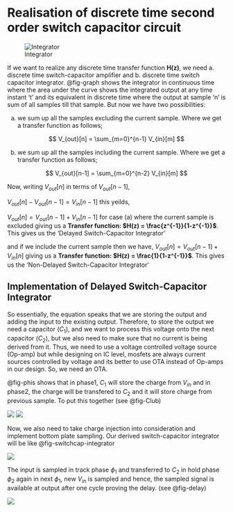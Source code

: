 # Realisation of discrete time second order switch capacitor circuit {#sec-SwitchCap}

![Integrator ](figures/_fig_graph.svg){#fig-graph}

If we want to realize any discrete time transfer function **H(z)**, we need a. discrete time switch-capacitor amplifier and b. discrete time switch capacitor integrator. @fig-graph shows the integrator in continuous time where the area under the curve shows the integrated output at any time instant 't' and its equivalent in discrete time where the output at sample 'n' is sum of all samples till that sample.
But now we have two possibilities:

(a) we sum up all the samples excluding the current sample. Where we get a transfer function as follows;

$$
V_{out}[n] = \sum_{m=0}^{n-1} V_{in}[m]
$$

(b) we sum up all the samples including the current sample. Where we get a transfer function as follows;

$$
V_{out}[n-1] = \sum_{m=0}^{n-2} V_{in}[m]
$$

Now, writing $V_{out}[n]$ in terms of $V_{out}[n-1]$, 

$V_{out}[n] - V_{out}[n-1] = V_{in}[n-1]$ this yeilds,

$V_{out}[n] = V_{out}[n-1] + V_{in}[n-1]$ for case (a) where the current sample is excluded giving us a **Transfer function: $H(z) = \frac{z^{-1}}{1-z^{-1}}$**. This gives us the 'Delayed Switch-Capacitor Integrator'

and if we include the current sample then we have, $V_{out}[n] = V_{out}[n-1] + V_{in}[n]$ giving us a **Transfer function: $H(z) = \frac{1}{1-z^{-1}}$**. This gives us the 'Non-Delayed Switch-Capacitor Integrator'

## Implementation of Delayed Switch-Capacitor Integrator

So essentially, the equation speaks that we are storing the output and adding the input to the existing output. Therefore, to store the output we need a capacitor $(C_1)$, and we want to process this voltage onto the next capacitor $(C_2)$, but we also need to make sure that no current is being derived from it. Thus, we need to use a voltage controlled voltage source (Op-amp) but while designing on IC level, mosfets are always current sources controlled by voltage and its better to use OTA instead of Op-amps in our design. So, we need an OTA.

@fig-phis shows that in phase1, $C_1$ will store the charge from $V_{in}$ and in phase2, the charge will be transfered to $C_2$ and it will store charge from previous sample. To put this together (see @fig-Club)


![](figures/_fig_phis.svg){#fig-phis}
![](figures/_fig_Club.svg){#fig-Club}






Now, we also need to take charge injection into consideration and implement bottom plate sampling. Our derived switch-capacitor integrator will be like @fig-switchcap-integrator

![](figures/_fig_switchcap_integrator.svg){#fig-switchcap-integrator}

The input is sampled in track phase $\phi_1$ and transferred to $C_2$ in hold phase $\phi_2$  again in next $\phi_1$, new $V_{in}$ is sampled and hence, the sampled signal is available at output after one cycle proving the delay. (see @fig-delay)

![](figures/_fig_delay.svg){#fig-delay}
